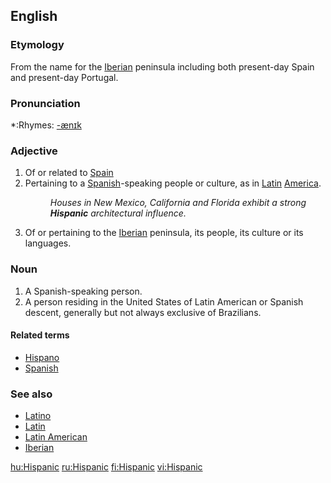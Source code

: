 ==English==

===Etymology===
From {{term|Hispania}} the {{L.}} name for the [[Iberia]]n peninsula including both present-day Spain and present-day Portugal.

===Pronunciation===
*:Rhymes: [[Rhymes:English:-ænɪk|-ænɪk]]

===Adjective===
{{en-adj}}

# Of or related to [[Spain]]
# Pertaining to a [[Spanish]]-speaking people or culture, as in [[Latin]] [[America]].
#:''Houses in New Mexico, California and Florida exhibit a strong '''Hispanic''' architectural influence.''
# {{context|historical}} Of or pertaining to the [[Iberia]]n peninsula, its people, its culture or its languages.

===Noun===
{{en-noun}}

# A Spanish-speaking person.
# A person residing in the United States of Latin American or Spanish descent, generally but not always exclusive of Brazilians.

====Related terms====
* [[Hispano]]
* [[Spanish]]

===See also===
* [[Latino]]
* [[Latin]]
* [[Latin American]]
* [[Iberian]]

[[hu:Hispanic]]
[[ru:Hispanic]]
[[fi:Hispanic]]
[[vi:Hispanic]]